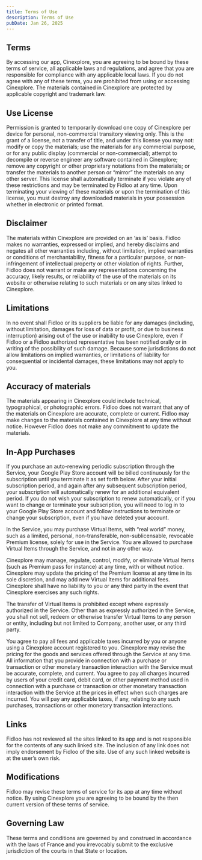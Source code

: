 ```yaml
---
title: Terms of Use
description: Terms of Use
pubDate: Jan 26, 2025
---
```


## Terms

By accessing our app, Cinexplore, you are agreeing to be bound by these terms of service, all applicable laws and regulations, and agree that you are responsible for compliance with any applicable local laws. If you do not agree with any of these terms, you are prohibited from using or accessing Cinexplore. The materials contained in Cinexplore are protected by applicable copyright and trademark law.

## Use License

Permission is granted to temporarily download one copy of Cinexplore per device for personal, non-commercial transitory viewing only. This is the grant of a license, not a transfer of title, and under this license you may not: modify or copy the materials; use the materials for any commercial purpose, or for any public display (commercial or non-commercial); attempt to decompile or reverse engineer any software contained in Cinexplore; remove any copyright or other proprietary notations from the materials; or transfer the materials to another person or “mirror” the materials on any other server. This license shall automatically terminate if you violate any of these restrictions and may be terminated by Fidloo at any time. Upon terminating your viewing of these materials or upon the termination of this license, you must destroy any downloaded materials in your possession whether in electronic or printed format.

## Disclaimer

The materials within Cinexplore are provided on an ‘as is’ basis. Fidloo makes no warranties, expressed or implied, and hereby disclaims and negates all other warranties including, without limitation, implied warranties or conditions of merchantability, fitness for a particular purpose, or non-infringement of intellectual property or other violation of rights. Further, Fidloo does not warrant or make any representations concerning the accuracy, likely results, or reliability of the use of the materials on its website or otherwise relating to such materials or on any sites linked to Cinexplore.

## Limitations

In no event shall Fidloo or its suppliers be liable for any damages (including, without limitation, damages for loss of data or profit, or due to business interruption) arising out of the use or inability to use Cinexplore, even if Fidloo or a Fidloo authorized representative has been notified orally or in writing of the possibility of such damage. Because some jurisdictions do not allow limitations on implied warranties, or limitations of liability for consequential or incidental damages, these limitations may not apply to you.

## Accuracy of materials

The materials appearing in Cinexplore could include technical, typographical, or photographic errors. Fidloo does not warrant that any of the materials on Cinexplore are accurate, complete or current. Fidloo may make changes to the materials contained in Cinexplore at any time without notice. However Fidloo does not make any commitment to update the materials.

## In-App Purchases

If you purchase an auto-renewing periodic subscription through the Service, your Google Play Store account will be billed continuously for the subscription until you terminate it as set forth below. After your initial subscription period, and again after any subsequent subscription period, your subscription will automatically renew for an additional equivalent period. If you do not wish your subscription to renew automatically, or if you want to change or terminate your subscription, you will need to log in to your Google Play Store account and follow instructions to terminate or change your subscription, even if you have deleted your account.

In the Service, you may purchase Virtual Items, with “real world” money, such as a limited, personal, non-transferable, non-sublicensable, revocable Premium license, solely for use in the Service. You are allowed to purchase Virtual Items through the Service, and not in any other way.

Cinexplore may manage, regulate, control, modify, or eliminate Virtual Items (such as Premium pass for instance) at any time, with or without notice. Cinexplore may update the pricing of the Premium license at any time in its sole discretion, and may add new Virtual Items for additional fees. Cinexplore shall have no liability to you or any third party in the event that Cinexplore exercises any such rights.

The transfer of Virtual Items is prohibited except where expressly authorized in the Service. Other than as expressly authorized in the Service, you shall not sell, redeem or otherwise transfer Virtual Items to any person or entity, including but not limited to Company, another user, or any third party.

You agree to pay all fees and applicable taxes incurred by you or anyone using a Cinexplore account registered to you. Cinexplore may revise the pricing for the goods and services offered through the Service at any time. All information that you provide in connection with a purchase or transaction or other monetary transaction interaction with the Service must be accurate, complete, and current. You agree to pay all charges incurred by users of your credit card, debit card, or other payment method used in connection with a purchase or transaction or other monetary transaction interaction with the Service at the prices in effect when such charges are incurred. You will pay any applicable taxes, if any, relating to any such purchases, transactions or other monetary transaction interactions.

## Links

Fidloo has not reviewed all the sites linked to its app and is not responsible for the contents of any such linked site. The inclusion of any link does not imply endorsement by Fidloo of the site. Use of any such linked website is at the user’s own risk.

## Modifications

Fidloo may revise these terms of service for its app at any time without notice. By using Cinexplore you are agreeing to be bound by the then current version of these terms of service.

## Governing Law

These terms and conditions are governed by and construed in accordance with the laws of France and you irrevocably submit to the exclusive jurisdiction of the courts in that State or location.
